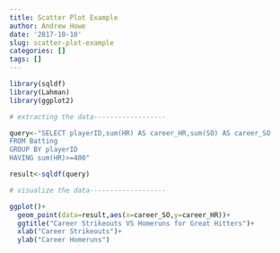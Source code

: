 ```yaml
---
title: Scatter Plot Example
author: Andrew Howe
date: '2017-10-10'
slug: scatter-plot-example
categories: []
tags: []
---
```


```r
library(sqldf)
library(Lahman)
library(ggplot2)
```

```r
# extracting the data------------------

query<-"SELECT playerID,sum(HR) AS career_HR,sum(SO) AS career_SO
FROM Batting
GROUP BY playerID
HAVING sum(HR)>=400"

result<-sqldf(query)

# visualize the data-------------------

ggplot()+
  geom_point(data=result,aes(x=career_SO,y=career_HR))+
  ggtitle("Career Strikeouts VS Homeruns for Great Hitters")+
  xlab("Career Strikeouts")+
  ylab("Career Homeruns")
```

